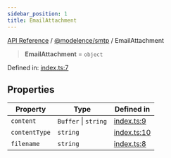 ```yaml
---
sidebar_position: 1
title: EmailAttachment
---
```


[API Reference](/api-reference/@modelence/smtp/type-aliases/../../../index) / [@modelence/smtp](/api-reference/@modelence/smtp/type-aliases/../index) / EmailAttachment

> **EmailAttachment** = `object`

Defined in: [index.ts:7](https://github.com/modelence/modelence/blob/58d9840d767e7a8a0d115fc2e0a7f7e6118771e6/packages/smtp/src/index.ts#L7)

## Properties

| Property | Type | Defined in |
| ------ | ------ | ------ |
| <a id="content"></a> `content` | `Buffer` \| `string` | [index.ts:9](https://github.com/modelence/modelence/blob/58d9840d767e7a8a0d115fc2e0a7f7e6118771e6/packages/smtp/src/index.ts#L9) |
| <a id="contenttype"></a> `contentType` | `string` | [index.ts:10](https://github.com/modelence/modelence/blob/58d9840d767e7a8a0d115fc2e0a7f7e6118771e6/packages/smtp/src/index.ts#L10) |
| <a id="filename"></a> `filename` | `string` | [index.ts:8](https://github.com/modelence/modelence/blob/58d9840d767e7a8a0d115fc2e0a7f7e6118771e6/packages/smtp/src/index.ts#L8) |
